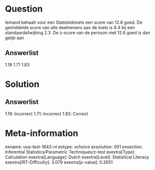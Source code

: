 Question
========

Iemand behaalt voor een Statistiektoets een score van 12.6 goed. De
gemiddelde score van alle deelnemers aan de toets is 8.4 bij een
standaardafwijking 2.3. De z-score van de persoon met 12.6 goed is dan
gelijk aan

Answerlist
----------

1.19
1.71
1.83

Solution
========

Answerlist
----------

1.19: Incorrect
1.71: Incorrect
1.83: Correct

Meta-information
================
exname: uva-test-1643-nl
extype: schoice
exsolution: 001
exsection: Inferential Statistics/Parametric Techniques/z-test
exextra[Type]: Calculation
exextra[Language]: Dutch
exextra[Level]: Statistical Literacy
exextra[IRT-Difficulty]: 3.079
exextra[p-value]: 0.2651
